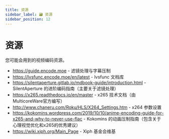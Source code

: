 ```yaml
---
title: 资源
sidebar_label: 🗃️ 资源
sidebar_position: 12
---
```


# 资源

您可能会用到的视频编码资源。

- https://guide.encode.moe - 滤镜处理与字幕压制
- https://lvsfunc.encode.moe/en/latest - lvsfunc 文档库
- https://silentaperture.gitlab.io/mdbook-guide/introduction.html - SilentAperture 的进阶编码指南（主要关于滤镜处理）
- https://x265.readthedocs.io/en/master - x265 技术文档（由MulticoreWare官方编写）
- http://www.chaneru.com/Roku/HLS/X264_Settings.htm - x264 参数设置
- https://kokomins.wordpress.com/2019/10/10/anime-encoding-guide-for-x265-and-why-to-never-use-flac - Kokomins 的动画压制指南（包含关于心理视觉优化和x265的优秀建议）
- https://wiki.xiph.org/Main_Page - Xiph 基金会维基